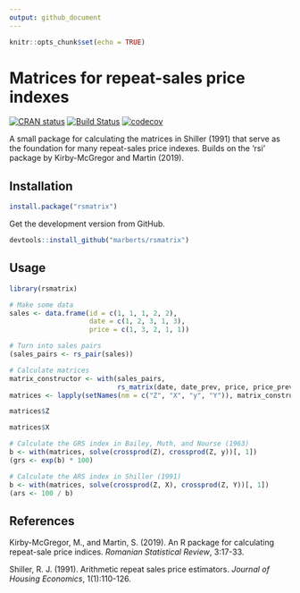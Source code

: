 ```yaml
---
output: github_document
---
```


<!-- README.md is generated from README.Rmd. Please edit that file. -->

```r
knitr::opts_chunk$set(echo = TRUE)
```

# Matrices for repeat-sales price indexes

<!-- Badges -->
[![CRAN status](https://www.r-pkg.org/badges/version/rsmatrix)](https://cran.r-project.org/package=rsmatrix)
[![Build Status](https://travis-ci.org/marberts/rsmatrix.svg?branch=master)](https://travis-ci.org/marberts/rsmatrix)
[![codecov](https://codecov.io/gh/marberts/rsmatrix/branch/master/graph/badge.svg)](https://codecov.io/gh/marberts/rsmatrix)

A small package for calculating the matrices in Shiller (1991) that serve as the foundation for many repeat-sales price indexes. Builds on the 'rsi' package by Kirby-McGregor and Martin (2019).

## Installation

```r
install.package("rsmatrix")
```

Get the development version from GitHub.

```r
devtools::install_github("marberts/rsmatrix")
```

## Usage

```r
library(rsmatrix)

# Make some data
sales <- data.frame(id = c(1, 1, 1, 2, 2), 
                    date = c(1, 2, 3, 1, 3), 
                    price = c(1, 3, 2, 1, 1))

# Turn into sales pairs
(sales_pairs <- rs_pair(sales))

# Calculate matrices
matrix_constructor <- with(sales_pairs, 
                           rs_matrix(date, date_prev, price, price_prev))
matrices <- lapply(setNames(nm = c("Z", "X", "y", "Y")), matrix_constructor)

matrices$Z

matrices$X

# Calculate the GRS index in Bailey, Muth, and Nourse (1963)
b <- with(matrices, solve(crossprod(Z), crossprod(Z, y))[, 1])
(grs <- exp(b) * 100)

# Calculate the ARS index in Shiller (1991)
b <- with(matrices, solve(crossprod(Z, X), crossprod(Z, Y))[, 1])
(ars <- 100 / b)
```

## References

Kirby-McGregor, M., and Martin, S. (2019). An R package for calculating repeat-sale price indices. *Romanian Statistical Review*, 3:17-33.

Shiller, R. J. (1991). Arithmetic repeat sales price estimators. *Journal of Housing Economics*, 1(1):110-126.